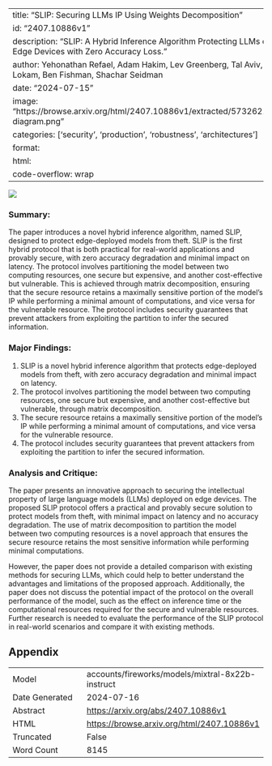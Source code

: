 
---
title: "SLIP: Securing LLMs IP Using Weights Decomposition"
id: "2407.10886v1"
description: "SLIP: A Hybrid Inference Algorithm Protecting LLMs on Edge Devices with Zero Accuracy Loss."
author: Yehonathan Refael, Adam Hakim, Lev Greenberg, Tal Aviv, Satya Lokam, Ben Fishman, Shachar Seidman
date: "2024-07-15"
image: "https://browse.arxiv.org/html/2407.10886v1/extracted/5732621/slip-diagram.png"
categories: ['security', 'production', 'robustness', 'architectures']
format:
  html:
    code-overflow: wrap
---

![](https://browse.arxiv.org/html/2407.10886v1/extracted/5732621/slip-diagram.png)

### Summary:

The paper introduces a novel hybrid inference algorithm, named SLIP, designed to protect edge-deployed models from theft. SLIP is the first hybrid protocol that is both practical for real-world applications and provably secure, with zero accuracy degradation and minimal impact on latency. The protocol involves partitioning the model between two computing resources, one secure but expensive, and another cost-effective but vulnerable. This is achieved through matrix decomposition, ensuring that the secure resource retains a maximally sensitive portion of the model’s IP while performing a minimal amount of computations, and vice versa for the vulnerable resource. The protocol includes security guarantees that prevent attackers from exploiting the partition to infer the secured information.

### Major Findings:

1. SLIP is a novel hybrid inference algorithm that protects edge-deployed models from theft, with zero accuracy degradation and minimal impact on latency.
2. The protocol involves partitioning the model between two computing resources, one secure but expensive, and another cost-effective but vulnerable, through matrix decomposition.
3. The secure resource retains a maximally sensitive portion of the model’s IP while performing a minimal amount of computations, and vice versa for the vulnerable resource.
4. The protocol includes security guarantees that prevent attackers from exploiting the partition to infer the secured information.

### Analysis and Critique:

The paper presents an innovative approach to securing the intellectual property of large language models (LLMs) deployed on edge devices. The proposed SLIP protocol offers a practical and provably secure solution to protect models from theft, with minimal impact on latency and no accuracy degradation. The use of matrix decomposition to partition the model between two computing resources is a novel approach that ensures the secure resource retains the most sensitive information while performing minimal computations.

However, the paper does not provide a detailed comparison with existing methods for securing LLMs, which could help to better understand the advantages and limitations of the proposed approach. Additionally, the paper does not discuss the potential impact of the protocol on the overall performance of the model, such as the effect on inference time or the computational resources required for the secure and vulnerable resources. Further research is needed to evaluate the performance of the SLIP protocol in real-world scenarios and compare it with existing methods.

## Appendix

|          |          |
|----------|----------|
| Model     | accounts/fireworks/models/mixtral-8x22b-instruct       |
| Date Generated     | 2024-07-16       |
| Abstract | [https://arxiv.org/abs/2407.10886v1](https://arxiv.org/abs/2407.10886v1)        |
| HTML     | [https://browse.arxiv.org/html/2407.10886v1](https://browse.arxiv.org/html/2407.10886v1)       |
| Truncated       | False       |
| Word Count       | 8145       |